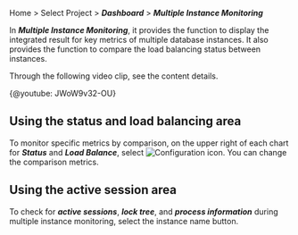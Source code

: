 Home > Select Project > **_Dashboard_** > **_Multiple Instance Monitoring_**

<ProdImg img="db-multi-instance-monitoring.png" desc="Multi Instance Monitoring" />

In **_Multiple Instance Monitoring_**, it provides the function to display the integrated result for key metrics of multiple database instances. It also provides the function to compare the load balancing status between instances.

Through the following video clip, see the content details.

{@youtube: JWoW9v32-OU}

## Using the status and load balancing area

To monitor specific metrics by comparison, on the upper right of each chart for **_Status_** and **_Load Balance_**, select ![Configuration icon](/img/ico-setting.svg). You can change the comparison metrics.

## Using the active session area

To check for **_active sessions_**, **_lock tree_**, and **_process information_** during multiple instance monitoring, select the instance name button.
